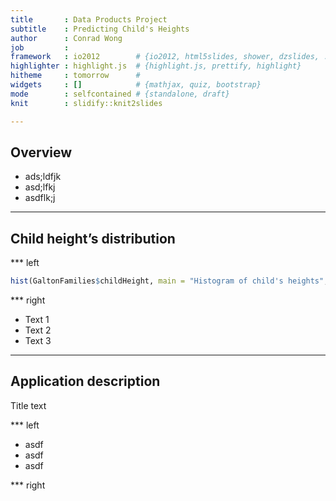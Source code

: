 ```yaml
---
title       : Data Products Project
subtitle    : Predicting Child's Heights
author      : Conrad Wong
job         : 
framework   : io2012        # {io2012, html5slides, shower, dzslides, ...}
highlighter : highlight.js  # {highlight.js, prettify, highlight}
hitheme     : tomorrow      # 
widgets     : []            # {mathjax, quiz, bootstrap}
mode        : selfcontained # {standalone, draft}
knit        : slidify::knit2slides

---
```


## Overview

- ads;ldfjk
- asd;lfkj
- asdflk;j

---

## Child height's distribution

*** left

```r
hist(GaltonFamilies$childHeight, main = "Histogram of child's heights", xlab = "Inches")
```

*** right

- Text 1
- Text 2
- Text 3

---

## Application description

Title text

*** left

- asdf
- asdf 
- asdf

*** right